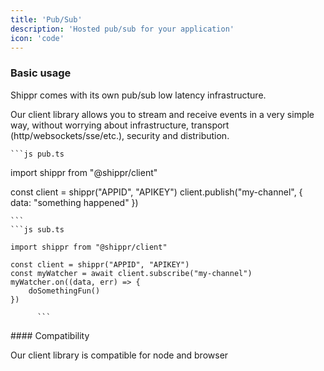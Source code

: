 ```yaml
---
title: 'Pub/Sub'
description: 'Hosted pub/sub for your application'
icon: 'code'
---
```


### Basic usage

Shippr comes with its own pub/sub low latency infrastructure.

Our client library allows you to stream and receive events in a very simple way, 
without worrying about infrastructure, transport (http/websockets/sse/etc.), security and distribution.

<CodeGroup>


    ```js pub.ts
import shippr from "@shippr/client"

const client = shippr("APPID", "APIKEY")
client.publish("my-channel", { data: "something happened" })
      
    ```
    ```js sub.ts

    import shippr from "@shippr/client"

    const client = shippr("APPID", "APIKEY")
    const myWatcher = await client.subscribe("my-channel")
    myWatcher.on((data, err) => {
        doSomethingFun()
    })

          ```
</CodeGroup>
#### Compatibility

Our client library is compatible for node and browser

 